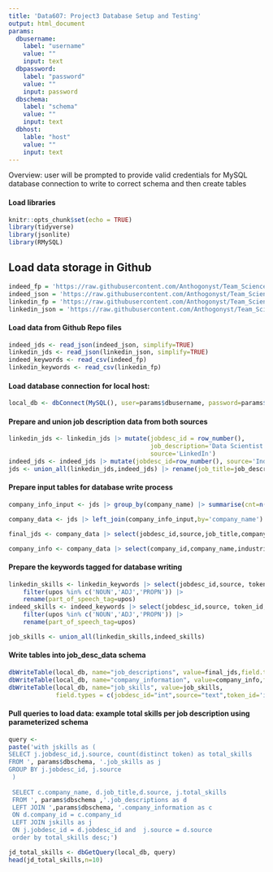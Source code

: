 ```yaml
---
title: 'Data607: Project3 Database Setup and Testing'
output: html_document
params:
  dbusername: 
    label: "username"
    value: ""
    input: text
  dbpassword: 
    label: "password"
    value: ""
    input: password
  dbschema: 
    label: "schema"
    value: ""
    input: text
  dbhost:
    lable: "host"
    value: ""
    input: text
---
```


Overview: user will be prompted to provide valid credentials for MySQL database connection to write to correct schema and then create tables

#### Load libraries

```r
knitr::opts_chunk$set(echo = TRUE)
library(tidyverse)
library(jsonlite)
library(RMySQL)
```

## Load data storage in Github

```r
indeed_fp = 'https://raw.githubusercontent.com/Anthogonyst/Team_Science/master/data/Indeed_tagged.csv'
indeed_json = 'https://raw.githubusercontent.com/Anthogonyst/Team_Science/master/data/indeed_job_description_data.json'
linkedin_fp = 'https://raw.githubusercontent.com/Anthogonyst/Team_Science/master/data/LinkedIn_tagged.csv'
linkedin_json = 'https://raw.githubusercontent.com/Anthogonyst/Team_Science/master/data/job_description_data.json'

```

#### Load data from Github Repo files

```r
indeed_jds <- read_json(indeed_json, simplify=TRUE)
linkedin_jds <- read_json(linkedin_json, simplify=TRUE)
indeed_keywords <- read_csv(indeed_fp)
linkedin_keywords <- read_csv(linkedin_fp)

```

#### Load database connection for local host:

```r
local_db <- dbConnect(MySQL(), user=params$dbusername, password=params$dbpassword, dbname=params$dbschema, host=params$dbhost)

```


#### Prepare and union job description data from both sources

```r
linkedin_jds <- linkedin_jds |> mutate(jobdesc_id = row_number(), 
                                       job_description='Data Scientist',
                                       source='LinkedIn')
indeed_jds <- indeed_jds |> mutate(jobdesc_id=row_number(), source='Indeed')
jds <- union_all(linkedin_jds,indeed_jds) |> rename(job_title=job_description,employment_type=`Employment type`,seniority_level=`Seniority level`,industries=Industries,job_function=`Job function`,company_name =company)


```

#### Prepare input tables for database write process

```r
company_info_input <- jds |> group_by(company_name) |> summarise(cnt=n()) |> mutate(company_id = row_number()) |> select(company_id, company_name)

company_data <- jds |> left_join(company_info_input,by='company_name')

final_jds <- company_data |> select(jobdesc_id,source,job_title,company_id,link,location,employment_type,job_function,salary,seniority_level) 

company_info <- company_data |> select(company_id,company_name,industries) |> arrange(company_id) |> group_by(company_id,company_name) |> mutate(industry_group = paste(industries,collapse='|')) |> distinct(company_id,company_name,industry_group)

```


#### Prepare the keywords tagged for database writing

```r

linkedin_skills <- linkedin_keywords |> select(jobdesc_id,source, token_id,token,upos) |> 
    filter(upos %in% c('NOUN','ADJ','PROPN')) |>
    rename(part_of_speech_tag=upos) 
indeed_skills <- indeed_keywords |> select(jobdesc_id,source, token_id,token,upos) |> 
    filter(upos %in% c('NOUN','ADJ','PROPN')) |>
    rename(part_of_speech_tag=upos)

job_skills <- union_all(linkedin_skills,indeed_skills)

```


#### Write tables into job_desc_data schema

```r

dbWriteTable(local_db, name="job_descriptions", value=final_jds,field.types = c(jobdesc_id='int',source='text',job_title="text",company_id='int', link="text",location='text',employment_type='text',job_function='text',salary='text',seniority_level='text'), row.names=FALSE,append=TRUE)
dbWriteTable(local_db, name="company_information", value=company_info,field.types = c(company_id="text", company_name="text",industry_group='text'), row.names=FALSE,append=TRUE)
dbWriteTable(local_db, name="job_skills", value=job_skills,
             field.types = c(jobdesc_id="int",source="text",token_id='int',token='text',part_of_speech_tag='text'), row.names=FALSE,append=TRUE)


```


#### Pull queries to load data: example total skills per job description using parameterized schema


```r
query <-
paste('with jskills as (
SELECT j.jobdesc_id,j.source, count(distinct token) as total_skills
FROM ', params$dbschema, '.job_skills as j
GROUP BY j.jobdesc_id, j.source
 )
 
 SELECT c.company_name, d.job_title,d.source, j.total_skills
 FROM ', params$dbschema ,'.job_descriptions as d
 LEFT JOIN ',params$dbschema, '.company_information as c
 ON d.company_id = c.company_id
 LEFT JOIN jskills as j
 ON j.jobdesc_id = d.jobdesc_id and  j.source = d.source
 order by total_skills desc;')

jd_total_skills <- dbGetQuery(local_db, query)
head(jd_total_skills,n=10)
```




